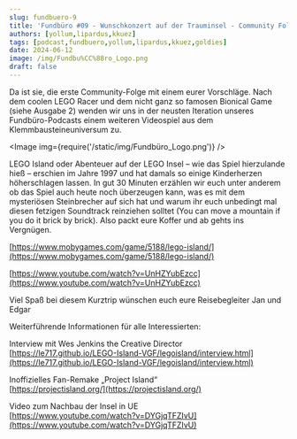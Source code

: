 ```yaml
---
slug: fundbuero-9
title: 'Fundbüro #09 - Wunschkonzert auf der Trauminsel - Community Folge 1'
authors: [yollum,lipardus,kkuez]
tags: [podcast,fundbuero,yollum,lipardus,kkuez,goldies]
date: 2024-06-12
image: /img/Fundbu%CC%88ro_Logo.png
draft: false
---
```



Da ist sie, die erste Community-Folge mit einem eurer Vorschläge. Nach dem coolen LEGO Racer und dem nicht ganz so famosen Bionical Game (siehe Ausgabe 2) wenden wir uns in der neusten Iteration unseres Fundbüro-Podcasts einem weiteren Videospiel aus dem Klemmbausteineuniversum zu.

<Image img={require('/static/img/Fundbüro_Logo.png')} />

<!--truncate-->

LEGO Island oder Abenteuer auf der LEGO Insel – wie das Spiel hierzulande hieß – erschien im Jahre 1997 und hat damals so einige Kinderherzen höherschlagen lassen. In gut 30 Minuten erzählen wir euch unter anderem ob das Spiel auch heute noch überzeugen kann, was es mit dem mysteriösen Steinbrecher auf sich hat und warum ihr euch unbedingt mal diesen fetzigen Soundtrack reinziehen solltet (You can move a mountain if you do it brick by brick). Also packt eure Koffer und ab gehts ins Vergnügen.

[https://www.mobygames.com/game/5188/lego-island/](https://www.mobygames.com/game/5188/lego-island/)

[https://www.youtube.com/watch?v=UnHZYubEzcc](https://www.youtube.com/watch?v=UnHZYubEzcc)

Viel Spaß bei diesem Kurztrip wünschen euch eure Reisebegleiter Jan und Edgar


Weiterführende Informationen für alle Interessierten:

Interview mit Wes Jenkins the Creative Director<br>
[https://le717.github.io/LEGO-Island-VGF/legoisland/interview.html](https://le717.github.io/LEGO-Island-VGF/legoisland/interview.html)

Inoffizielles Fan-Remake „Project Island“<br>
[https://projectisland.org/](https://projectisland.org/)

Video zum Nachbau der Insel in UE<br>
[https://www.youtube.com/watch?v=DYGjqTFZIvU](https://www.youtube.com/watch?v=DYGjqTFZIvU)
<ReactPlayer
    width="100%"
    height="50px"
    controls
    url='https://m10z.picnotes.de/Fundbuero/Fundbuero_009.mp3'
/>
